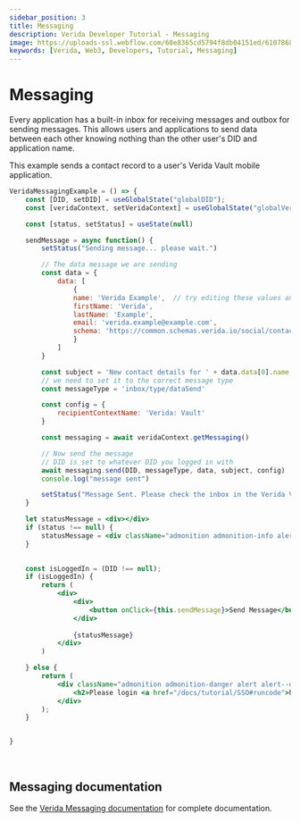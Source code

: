 ```yaml
---
sidebar_position: 3
title: Messaging
description: Verida Developer Tutorial - Messaging
image: https://uploads-ssl.webflow.com/60e8365cd5794f8db04151ed/6107868980521e0acf27b2d9_favicon.svg
keywords: [Verida, Web3, Developers, Tutorial, Messaging]
---
```



# Messaging

Every application has a built-in inbox for receiving messages and outbox for sending messages. 
This allows users and applications to send data between each other knowing nothing than the other user's DID and application name.

This example sends a contact record to a user's Verida Vault mobile application. 


```jsx live
VeridaMessagingExample = () => {
    const [DID, setDID] = useGlobalState("globalDID");
    const [veridaContext, setVeridaContext] = useGlobalState("globalVeridaContext")

    const [status, setStatus] = useState(null)

    sendMessage = async function() {
        setStatus("Sending message... please wait.")

        // The data message we are sending
        const data = {
            data: [
                {
                name: 'Verida Example',  // try editing these values and resend the message
                firstName: 'Verida',
                lastName: 'Example',
                email: 'verida.example@example.com',
                schema: 'https://common.schemas.verida.io/social/contact/v0.1.0/schema.json'
                }
            ]
        }

        const subject = 'New contact details for ' + data.data[0].name;
        // we need to set it to the correct message type
        const messageType = 'inbox/type/dataSend'

        const config = {
            recipientContextName: 'Verida: Vault'
        }

        const messaging = await veridaContext.getMessaging()

        // Now send the message
        // DID is set to whatever DID you logged in with
        await messaging.send(DID, messageType, data, subject, config)
        console.log("message sent")

        setStatus("Message Sent. Please check the inbox in the Verida Vault")
    }

    let statusMessage = <div></div>
    if (status !== null) {
        statusMessage = <div className="admonition admonition-info alert alert--info">{status}</div>
    }
        

    const isLoggedIn = (DID !== null);
    if (isLoggedIn) {
        return (
            <div>
                <div>
                    <button onClick={this.sendMessage}>Send Message</button>
                </div>
                
                {statusMessage}
            </div>
        )

    } else {
        return (
            <div className="admonition admonition-danger alert alert--danger">
                <h2>Please login <a href="/docs/tutorial/SSO#runcode">here</a></h2>
            </div>
        );
    }


}
```
<!-- this is a target so we can link to the end of the code block -->
<a name="runcode">&nbsp;</a>

## Messaging documentation

See the [Verida Messaging documentation](/client-sdk/messaging.md) for complete documentation. 


